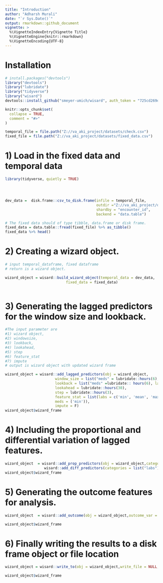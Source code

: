 ---
title: "Introduction"
author: "Adharsh Murali"
date: "`r Sys.Date()`"
output: rmarkdown::github_document
vignette: >
  %\VignetteIndexEntry{Vignette Title}
  %\VignetteEngine{knitr::rmarkdown}
  %\VignetteEncoding{UTF-8}
---

# Installation

```{r eval=FALSE}

# install.packages("devtools")
library("devtools")
library("lubridate")
library("tidyverse")
library("wisard")
devtools::install_github("smeyer-umich/wisard", auth_token = "725cd269dcfd0b64fdeb5aa51a3e0a52193fdd3c")
```


```{r setup, include = FALSE}
knitr::opts_chunk$set(
  collapse = TRUE,
  comment = "#>"
)

temporal_file = file.path("Z://va_aki_project/datasets/check.csv")
fixed_file = file.path("Z://va_aki_project/datasets/fixed_data.csv")

```

# 1) Load in the fixed data and temporal data

```{r}
library(tidyverse, quietly = TRUE)




dev_data =  disk.frame::csv_to_disk.frame(infile = temporal_file,                                      
                                          outdir ="Z://va_aki_project/datasets/tmp",
                                          shardby = "encounter_id",
                                          backend = "data.table")

# The fixed data should of type tibble, data.frame or disk frame.
fixed_data = data.table::fread(fixed_file) %>% as_tibble()
fixed_data %>% head()

```

# 2) Creating a wizard object. 

```{r}
# input temporal_dataframe, fixed dataframe 
# return is a wizard object.

wizard_object = wisard::build_wizard_object(temporal_data = dev_data,
                            fixed_data = fixed_data) 
 
```

# 3) Generating the lagged predictors for the window size and lookback.

```{r}
#The input parameter are 
#1) wizard object,
#2) windowsize, 
#3) lookback,
#4) lookahead,
#5) step
#6) feature_stat
#7) impute 
# output is wizard object with updated wizard frame

wizard_object = wisard::add_lagged_predictors(obj = wizard_object,
                       window_size = list("meds" = lubridate::hours(6),"labs" = lubridate::hours(6)),
                       lookback = list("meds" =lubridate:: hours(6), labs = lubridate::hours(48)),
                       lookahead = lubridate::hours(30),
                       step = lubridate::hours(3),
                       feature_stat = list(labs = c('min', 'mean', 'max'),
                       meds = ('min')),
                       impute = F)
wizard_object$wizard_frame                 
```

# 4) Including the proportional and differential variation of lagged features.

```{r}
wizard_object  = wisard::add_prop_predictors(obj = wizard_object,categories = list("labs")) %>%
                  wisard::add_diff_predictors(categories = list("labs"))
wizard_object$wizard_frame
```

# 5) Generating the outcome features for analysis.

```{r}

wizard_object  = wisard::add_outcome(obj = wizard_object,outcome_var = "SBP",outcome_stat = list("mean")) 

wizard_object$wizard_frame
```

# 6) Finally writing the results to a disk frame object or file location

```{r}

wizard_object = wisard::write_to(obj = wizard_object,write_file = NULL,most_recent = T)

wizard_object$wizard_frame
```

